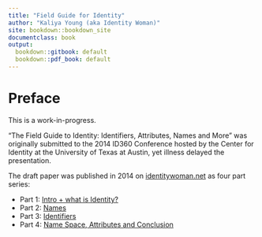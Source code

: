 ```yaml
---
title: "Field Guide for Identity"
author: "Kaliya Young (aka Identity Woman)"
site: bookdown::bookdown_site
documentclass: book
output:
  bookdown::gitbook: default
  bookdown::pdf_book: default
---
```


# Preface  {-}

This is a work-in-progress. 

"The Field Guide to Identity: Identifiers, Attributes, Names and More" was originally submitted to the 2014 ID360 Conference hosted by the Center for Identity at the University of Texas at Austin, yet illness delayed the presentation. 

The draft paper was published in 2014 on [identitywoman.net](https://identitywoman.net) as four part series:

* Part 1: [Intro + what is Identity?](https://identitywoman.net/the-field-guide-to-identity-identifiers-attributes-names-and-more)
* Part 2: [Names](https://identitywoman.net/the-field-guide-to-identity-identifiers-attributes-names-and-more-part-2-names)
* Part 3: [Identifiers](https://identitywoman.net/the-field-guide-to-identity-identifiers-attributes-names-and-more-part-3-identifiers/)
* Part 4: [Name Space, Attributes and Conclusion](https://identitywoman.net/the-field-guide-to-identity-identifiers-attributes-names-and-more-part-4-name-spaces-attributes-conclusion)


<!--chapter:end:index.rmd-->

